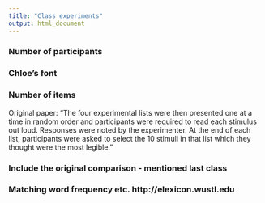 ```yaml
---
title: "Class experiments"
output: html_document
---
```


### Number of participants

### Chloe's font

### Number of items

Original paper: "The four experimental lists were then presented one at a time in random order and participants were required to read each stimulus out loud. Responses were noted by the experimenter. At the end of each list, participants were asked to select the 10 stimuli in that list which they thought were the most legible."

### Include the original comparison - mentioned last class

### Matching word frequency etc. http://elexicon.wustl.edu


